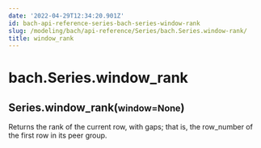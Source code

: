 ```yaml
---
date: '2022-04-29T12:34:20.901Z'
id: bach-api-reference-series-bach-series-window-rank
slug: /modeling/bach/api-reference/Series/bach.Series.window-rank/
title: window_rank
---
```


# bach.Series.window_rank

<div class="method">
<h2 class="signature-class"><span class="additional-name">Series.</span><span class="name">window_rank(</span><small class="parameter-list"><span class="parameter" id="window">window=None</span></small>)</h2>


<div class="content">

Returns the rank of the current row, with gaps; that is, the row_number of the first row
in its peer group.


</div>

</div>
